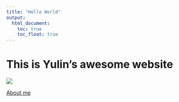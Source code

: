 ```yaml
---
title: "Hello World"
output: 
  html_document:
    toc: true
    toc_float: true
---
```


# This is Yulin's awesome website

![](https://media.giphy.com/media/drXGoW1iudhKw/giphy.gif)

[About me](about.html)